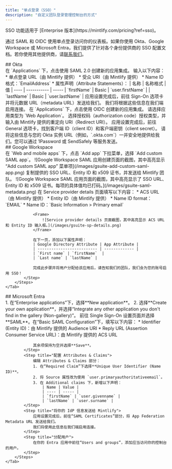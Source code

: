 ```yaml
---
title: "单点登录（SSO）"
description: "自定义团队登录管理控制台的方式"
---
```


<Info>
  SSO 功能适用于 [Enterprise 版本](https://mintlify.com/pricing?ref=sso)。
</Info>

通过 SAML 和 OIDC 使用单点登录访问你的仪表板。如果你使用 Okta、Google Workspace 或 Microsoft Entra，我们提供了针对各个身份提供商的 SSO 配置文档。若你使用其他提供商，请[联系我们](mailto:support@mintlify.com)。

<div id="okta">
  ## Okta
</div>

<Tabs>
    <Tab title="SAML">
        <Steps>
            <Step title="创建应用">
                在 `Applications` 下，点击使用 SAML 2.0 创建新的应用集成。
            </Step>
            <Step title="配置集成">
                输入以下内容：
                * 单点登录 URL（由 Mintlify 提供）
                * 受众 URI（由 Mintlify 提供）
                * Name ID 格式：`EmailAddress`
                * 属性声明（Attribute Statements）：
                    | 名称 | 名称格式 | 值
                    | ---- | ----------- | -----
                    | `firstName` | Basic | `user.firstName` |
                    | `lastName` | Basic | `user.lastName` |
            </Step>
            <Step title="将您的 IdP 信息发送给我们">
                应用设置完成后，前往 Sign-On 选项卡并将元数据 URL（metadata URL）发送给我们。
                我们将根据这些信息在我们端启用连接。
            </Step>
        </Steps>
    </Tab>
    <Tab title="OIDC">
        <Steps>
            <Step title="创建应用">
                在 `Applications` 下，点击使用 OIDC 创建新的应用集成。
                请选择应用类型为 `Web Application`。
            </Step>
            <Step title="配置集成">
                选择授权码（authorization code）授权类型，并输入由 Mintlify 提供的重定向 URI（Redirect URI）。
            </Step>
            <Step title="将您的 IdP 信息发送给我们">
                应用设置完成后，前往 General 选项卡，找到客户端 ID（client ID）和客户端密钥（client secret）。
                请将这些信息与您的 Okta 实例 URL（例如，`<your-tenant-name>.okta.com`）一并安全地提供给我们。您可以通过 1Password 或 SendSafely 等服务发送。
            </Step>
        </Steps>
    </Tab>
</Tabs>

<div id="google-workspace">
  ## Google Workspace
</div>

<Tabs>
    <Tab title="SAML">
        <Steps>
            <Step title="创建应用">
                在 `Web and mobile apps` 下，点击 `Add app` 下拉菜单，选择 `Add custom SAML app`。  
                <Frame>
                    ![Google Workspace SAML 应用创建页面的截图，其中高亮显示 “Add custom SAML app” 菜单项](/images/gsuite-add-custom-saml-app.png)
                </Frame>              
            </Step>
            <Step title="将您的 IdP 信息发送给我们">
                复制提供的 SSO URL、Entity ID 和 x509 证书，并发送给 Mintlify 团队。
                <Frame>
                    ![Google Workspace SAML 应用页面的截图，其中高亮显示了 SSO URL、Entity ID 和 x509 证书。每项的具体值均已打码。](/images/gsuite-saml-metadata.png)                    
                </Frame>
            </Step>
            <Step title="配置集成">
                在 Service provider details 页面填写以下内容：
                * ACS URL（由 Mintlify 提供）
                * Entity ID（由 Mintlify 提供）
                * Name ID format：`EMAIL`
                * Name ID：`Basic Information > Primary email`

                <Frame>
                    ![Service provider details 页面截图，其中高亮显示 ACS URL 和 Entity ID 输入框。](/images/gsuite-sp-details.png)
                </Frame>

                在下一页，添加以下属性声明：
                | Google Directory Attribute | App Attribute |
                | -------------------------- | ------------- |
                | `First name` | `firstName`  |
                | `Last name` | `lastName` |

                完成此步骤并将用户分配给该应用后，请告知我们的团队，我们会为您的账号启用 SSO！
            </Step>
        </Steps>
    </Tab>
</Tabs>

<div id="microsoft-entra">
  ## Microsoft Entra
</div>

<Tabs>
    <Tab title="SAML">
        <Steps>
            <Step title="创建应用">
                1. 在“Enterprise applications”下，选择**New application**。
                2. 选择**Create your own application**，并选择“Integrate any other application you don't find in the gallery (Non-gallery)”。
            </Step>
            <Step title="配置 SAML">
                前往 Single Sign-On 设置页面并选择 **SAML**。在“Basic SAML Configuration”下，填写以下内容：
                * Identifier (Entity ID)：由 Mintlify 提供的 Audience URI
                * Reply URL (Assertion Consumer Service URL)：由 Mintlify 提供的 ACS URL
                
                其余项保持为空并选择**Save**。
            </Step>
            <Step title="配置 Attributes & Claims">
                编辑 Attributes & Claims 部分：
                1. 在“Required Claim”下选择**Unique User Identifier (Name ID)**。
                2. 将 Source 属性改为使用 `user.primaryauthoritativeemail`。
                3. 在 Additional claims 下，新增以下声明：
                    | Name | Value |
                    | ---- | ----- |
                    | `firstName` | `user.givenname` |
                    | `lastName` | `user.surname` |
            </Step>
            <Step title="将你的 IdP 信息发送给 Mintlify">
                应用设置完成后，前往“SAML Certificates”部分，将 App Federation Metadata URL 发送给我们。
                我们将使用此信息在我们端启用连接。
            </Step>
            <Step title="分配用户">
                在你的 Entra 应用中前往“Users and groups”，添加应当访问你的控制台的用户。
            </Step>
        </Steps>
    </Tab>
</Tabs>